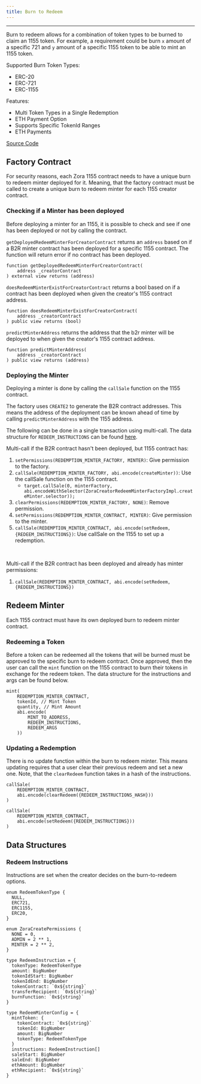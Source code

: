 ```yaml
---
title: Burn to Redeem
---
```

---

Burn to redeem allows for a combination of token types to be burned to claim an 1155 token.
For example, a requirement could be burn `x` amount of a specific 721 and `y` amount of a specific 1155 token to be able to mint an 1155 token.

Supported Burn Token Types:
- ERC-20 
- ERC-721
- ERC-1155

Features: 
- Multi Token Types in a Single Redemption
- ETH Payment Option
- Supports Specific TokenId Ranges
- ETH Payments

[Source Code](https://github.com/ourzora/zora-protocol/tree/main/packages/1155-contracts/src/minters/redeem)

## Factory Contract
For security reasons, each Zora 1155 contract needs to have a unique burn to redeem minter deployed for it.
Meaning, that the factory contract must be called to create a unique burn to redeem minter for each 1155 creator contract. 


### Checking if a Minter has been deployed
Before deploying a minter for an 1155, it is possible to check and see if one has been deployed or not by calling the contract. 

`getDeployedRedeemMinterForCreatorContract` returns an `address` based on if a B2R minter contract has been deployed for a specific 1155 contract.
The function will return error if no contract has been deployed.
```
function getDeployedRedeemMinterForCreatorContract(
    address _creatorContract 
) external view returns (address) 
```

`doesRedeemMinterExistForCreatorContract` returns a bool based on if a contract has been deployed when given the creator's 1155 contract address. 

```
function doesRedeemMinterExistForCreatorContract(
    address _creatorContract
) public view returns (bool) 
```

`predictMinterAddress` returns the address that the b2r minter will be deployed to when given the creator's 1155 contract address. 

```
function predictMinterAddress(
    address _creatorContract
) public view returns (address)
```

### Deploying the Minter
Deploying a minter is done by calling the `callSale` function on the 1155 contract.

The factory uses `CREATE2` to generate the B2R contract addresses. 
This means the address of the deployment can be known ahead of time by calling `predictMinterAddress` with the 1155 address.

The following can be done in a single transaction using multi-call.
The data structure for `REDEEM_INSTRUCTIONS` can be found [here](./B2R1155#data-structures).

Multi-call if the B2R contract hasn't been deployed, but 1155 contract has:

1. `setPermissions(REDEMPTION_MINTER_FACTORY, MINTER)`: Give permission to the factory.
2. `callSale(REDEMPTION_MINTER_FACTORY, abi.encode(createMinter))`: Use the callSale function on the 1155 contract.
    - `target.callSale(0, minterFactory, abi.encodeWithSelector(ZoraCreatorRedeemMinterFactoryImpl.createMinter.selector));`
3. `clearPermissions(REDEMPTION_MINTER_FACTORY, NONE)`: Remove permission.
4. `setPermissions(REDEMPTION_MINTER_CONTRACT, MINTER)`: Give permission to the minter.
5. `callSale(REDEMPTION_MINTER_CONTRACT, abi.encode(setRedeem, {REDEEM_INSTRUCTIONS})`: Use callSale on the 1155 to set up a redemption.

<br/> 

Multi-call if the B2R contract has been deployed and already has minter permissions:
1. `callSale(REDEMPTION_MINTER_CONTRACT, abi.encode(setRedeem, {REDEEM_INSTRUCTIONS})`

## Redeem Minter

Each 1155 contract must have its own deployed burn to redeem minter contract. 

### Redeeming a Token
Before a token can be redeemed all the tokens that will be burned must be approved to the specific burn to redeem contract.
Once approved, then the user can call the `mint` function on the 1155 contract to burn their tokens in exchange for the redeem token. 
The data structure for the instructions and args can be found below.
```
mint(
    REDEMPTION_MINTER_CONTRACT, 
    tokenId, // Mint Token
    quantity, // Mint Amount
    abi.encode(
        MINT_TO_ADDRESS, 
        REDEEM_INSTRUCTIONS, 
        REDEEM_ARGS
    ))
```

### Updating a Redemption
There is no update function within the burn to redeem minter. 
This means updating requires that a user clear their previous redeem and set a new one.
Note, that the `clearRedeem` function takes in a hash of the instructions. 
```
callSale(
    REDEMPTION_MINTER_CONTRACT, 
    abi.encode(clearRedeem({REDEEM_INSTRUCTIONS_HASH}))
)
```

```
callSale(
    REDEMPTION_MINTER_CONTRACT, 
    abi.encode(setRedeem({REDEEM_INSTRUCTIONS}))
)
```

## Data Structures

### Redeem Instructions
Instructions are set when the creator decides on the burn-to-redeem options.

```
enum RedeemTokenType {
  NULL,
  ERC721,
  ERC1155,
  ERC20,
}

enum ZoraCreatePermissions {
  NONE = 0,
  ADMIN = 2 ** 1,
  MINTER = 2 ** 2,
}

type RedeemInstruction = {
  tokenType: RedeemTokenType
  amount: BigNumber
  tokenIdStart: BigNumber
  tokenIdEnd: BigNumber
  tokenContract: `0x${string}`
  transferRecipient: `0x${string}`
  burnFunction: `0x${string}`
}

type RedeemMinterConfig = {
  mintToken: {
    tokenContract: `0x${string}`
    tokenId: BigNumber
    amount: BigNumber
    tokenType: RedeemTokenType
  }
  instructions: RedeemInstruction[]
  saleStart: BigNumber
  saleEnd: BigNumber
  ethAmount: BigNumber
  ethRecipient: `0x${string}`
}

```
